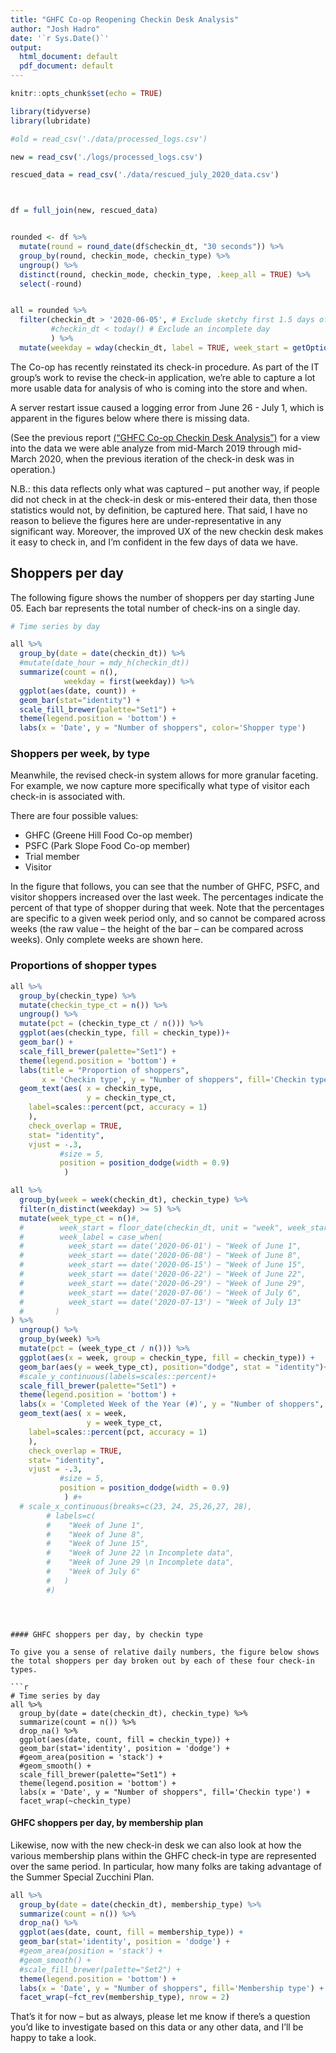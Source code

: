 ```yaml
---
title: "GHFC Co-op Reopening Checkin Desk Analysis"
author: "Josh Hadro"
date: '`r Sys.Date()`'
output:
  html_document: default
  pdf_document: default
---
```


```r
knitr::opts_chunk$set(echo = TRUE)

library(tidyverse)
library(lubridate)

#old = read_csv('./data/processed_logs.csv')

new = read_csv('./logs/processed_logs.csv')

rescued_data = read_csv('./data/rescued_july_2020_data.csv')



df = full_join(new, rescued_data)


rounded <- df %>%
  mutate(round = round_date(df$checkin_dt, "30 seconds")) %>%
  group_by(round, checkin_mode, checkin_type) %>%
  ungroup() %>%
  distinct(round, checkin_mode, checkin_type, .keep_all = TRUE) %>%
  select(-round)


all = rounded %>%
  filter(checkin_dt > '2020-06-05', # Exclude sketchy first 1.5 days of data collection while bugs were being worked out
         #checkin_dt < today() # Exclude an incomplete day
         ) %>%
  mutate(weekday = wday(checkin_dt, label = TRUE, week_start = getOption("lubridate.week.start", 1)))


```

The Co-op has recently reinstated its check-in procedure. As part of the IT group's work to revise the check-in application, we're able to capture a lot more usable data for analysis of who is coming into the store and when.

A server restart issue caused a logging error from June 26 - July 1, which is apparent in the figures below where there is missing data. 

(See the previous report [("GHFC Co-op Checkin Desk Analysis")](https://hadro.github.io/ghfc/ghfc_psfc_report) for a view into the data we were able analyze from mid-March 2019 through mid-March 2020, when the previous iteration of the check-in desk was in operation.)

N.B.: this data reflects only what was captured -- put another way, if people did not check in at the check-in desk or mis-entered their data, then those statistics would not, by definition, be captured here. That said, I have no reason to believe the figures here are under-representative in any significant way. Moreover, the improved UX of the new checkin desk makes it easy to check in, and I'm confident in the few days of data we have. 

## Shoppers per day

The following figure shows the number of shoppers per day starting June 05. Each bar represents the total number of check-ins on a single day. 

```r

# Time series by day

all %>%
  group_by(date = date(checkin_dt)) %>%
  #mutate(date_hour = mdy_h(checkin_dt))
  summarize(count = n(), 
            weekday = first(weekday)) %>% 
  ggplot(aes(date, count)) +
  geom_bar(stat="identity") +
  scale_fill_brewer(palette="Set1") +
  theme(legend.position = 'bottom') + 
  labs(x = 'Date', y = "Number of shoppers", color='Shopper type')

```

### Shoppers per week, by type

Meanwhile, the revised check-in system allows for more granular faceting. For example, we now capture more specifically what type of visitor each check-in is associated with.

There are four possible values: 

- GHFC (Greene Hill Food Co-op member)
- PSFC (Park Slope Food Co-op member)
- Trial member
- Visitor

In the figure that follows, you can see that the number of GHFC, PSFC, and visitor shoppers increased over the last week.
The percentages indicate the percent of that type of shopper during that week. Note that the percentages are specific to a given week period only, and so cannot be compared across weeks (the raw value -- the height of the bar -- can be compared across weeks).
Only complete weeks are shown here.


### Proportions of shopper types

```r
all %>%
  group_by(checkin_type) %>%
  mutate(checkin_type_ct = n()) %>%
  ungroup() %>%
  mutate(pct = (checkin_type_ct / n())) %>%
  ggplot(aes(checkin_type, fill = checkin_type))+
  geom_bar() +
  scale_fill_brewer(palette="Set1") +
  theme(legend.position = 'bottom') + 
  labs(title = "Proportion of shoppers",
       x = 'Checkin type', y = "Number of shoppers", fill='Checkin type') +
  geom_text(aes( x = checkin_type,
                 y = checkin_type_ct, 
    label=scales::percent(pct, accuracy = 1)
    ),
    check_overlap = TRUE,
    stat= "identity",
    vjust = -.3,
           #size = 5,
           position = position_dodge(width = 0.9)
            ) 
```


```r

all %>%
  group_by(week = week(checkin_dt), checkin_type) %>%
  filter(n_distinct(weekday) >= 5) %>%
  mutate(week_type_ct = n()#, 
  #        week_start = floor_date(checkin_dt, unit = "week", week_start = getOption("lubridate.week.start", 1)),
  #        week_label = case_when(
  #          week_start == date('2020-06-01') ~ "Week of June 1",
  #          week_start == date('2020-06-08') ~ "Week of June 8",
  #          week_start == date('2020-06-15') ~ "Week of June 15",
  #          week_start == date('2020-06-22') ~ "Week of June 22",
  #          week_start == date('2020-06-29') ~ "Week of June 29",
  #          week_start == date('2020-07-06') ~ "Week of July 6",
  #          week_start == date('2020-07-13') ~ "Week of July 13"
  #       )
) %>%
  ungroup() %>%
  group_by(week) %>%
  mutate(pct = (week_type_ct / n())) %>%
  ggplot(aes(x = week, group = checkin_type, fill = checkin_type)) +  
  geom_bar(aes(y = week_type_ct), position="dodge", stat = "identity")+
  #scale_y_continuous(labels=scales::percent)+
  scale_fill_brewer(palette="Set1") +
  theme(legend.position = 'bottom') + 
  labs(x = 'Completed Week of the Year (#)', y = "Number of shoppers", fill='Checkin type') +
  geom_text(aes( x = week,
                 y = week_type_ct, 
    label=scales::percent(pct, accuracy = 1)
    ),
    check_overlap = TRUE,
    stat= "identity",
    vjust = -.3,
           #size = 5,
           position = position_dodge(width = 0.9)
            ) #+
  # scale_x_continuous(breaks=c(23, 24, 25,26,27, 28),
        # labels=c(
        #    "Week of June 1",
        #    "Week of June 8",
        #    "Week of June 15",
        #    "Week of June 22 \n Incomplete data",
        #    "Week of June 29 \n Incomplete data",
        #    "Week of July 6"
        #   )
        #)
```

```



#### GHFC shoppers per day, by checkin type

To give you a sense of relative daily numbers, the figure below shows the total shoppers per day broken out by each of these four check-in types.

```r

# Time series by day
all %>%
  group_by(date = date(checkin_dt), checkin_type) %>%
  summarize(count = n()) %>%
  drop_na() %>%
  ggplot(aes(date, count, fill = checkin_type)) +
  geom_bar(stat='identity', position = 'dodge') +
  #geom_area(position = 'stack') +
  #geom_smooth() +
  scale_fill_brewer(palette="Set1") +
  theme(legend.position = 'bottom') + 
  labs(x = 'Date', y = "Number of shoppers", fill='Checkin type') +
  facet_wrap(~checkin_type)

```

#### GHFC shoppers per day, by membership plan

Likewise, now with the new check-in desk we can also look at how the various membership plans within the GHFC check-in type are represented over the same period.
In particular, how many folks are taking advantage of the Summer Special Zucchini Plan.

```r
all %>%
  group_by(date = date(checkin_dt), membership_type) %>%
  summarize(count = n()) %>%
  drop_na() %>%
  ggplot(aes(date, count, fill = membership_type)) +
  geom_bar(stat='identity', position = 'dodge') +
  #geom_area(position = 'stack') +
  #geom_smooth() +
  #scale_fill_brewer(palette="Set2") +
  theme(legend.position = 'bottom') +
  labs(x = 'Date', y = "Number of shoppers", fill='Membership type') +
  facet_wrap(~fct_rev(membership_type), nrow = 2)
```



That's it for now -- but as always, please let me know if there's a question you'd like to investigate based on this data or any other data, and I'll be happy to take a look.



